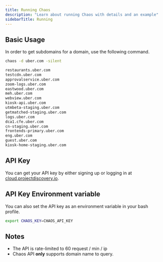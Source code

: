 ```yaml
---
title: Running Chaos
description: "Learn about running Chaos with details and an example"
sidebarTitle: Running
---
```


## Basic Usage

In order to get subdomains for a domain, use the following command.

```bash
chaos -d uber.com -silent

restaurants.uber.com
testcdn.uber.com
approvalservice.uber.com
zoom-logs.uber.com
eastwood.uber.com
meh.uber.com
webview.uber.com
kiosk-api.uber.com
utmbeta-staging.uber.com
getmatched-staging.uber.com
logs.uber.com
dca1.cfe.uber.com
cn-staging.uber.com
frontends-primary.uber.com
eng.uber.com
guest.uber.com
kiosk-home-staging.uber.com
```

## API Key 

You can get your API key by either signing up or logging in at [cloud.projectdiscovery.io](https://cloud.projectdiscovery.io?ref=api_key).

## API Key Environment variable
You can also set the API key as an environment variable in your bash profile. 

```bash
export CHAOS_KEY=CHAOS_API_KEY
```
## Notes

- The API is rate-limited to 60 request / min / ip
- Chaos API **only** supports domain name to query.

